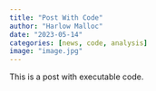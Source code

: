 ```yaml
---
title: "Post With Code"
author: "Harlow Malloc"
date: "2023-05-14"
categories: [news, code, analysis]
image: "image.jpg"
---
```


This is a post with executable code.
